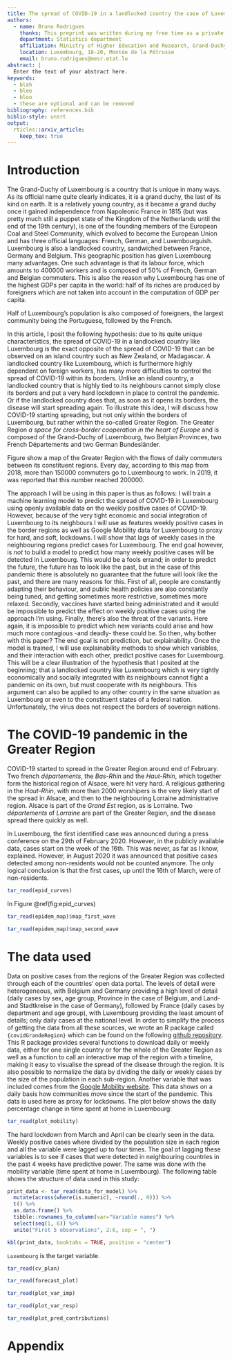 ```yaml
---
title: The spread of COVID-19 in a landlocked country the case of Luxembourg
authors:
  - name: Bruno Rodrigues
    thanks: This preprint was written during my free time as a private citizen, and reflects in no manner the views of the Ministry of Higher Education and Research, nor the Government of the Grand-Duchy of Luxembourg.
    department: Statistics department
    affiliation: Ministry of Higher Education and Research, Grand-Duchy of Luxembourg
    location: Luxembourg, 18-20, Montée de la Pétrusse
    email: bruno.rodrigues@mesr.etat.lu
abstract: |
  Enter the text of your abstract here.
keywords:
  - blah
  - blee
  - bloo
  - these are optional and can be removed
bibliography: references.bib
biblio-style: unsrt
output: 
  rticles::arxiv_article:
    keep_tex: true
---
```


# Introduction

The Grand-Duchy of Luxembourg is a country that is unique in many ways. As its official name quite
clearly indicates, it is a grand duchy, the last of its kind on earth. It is a relatively young
country, as it became a grand duchy once it gained independence from Napoleonic France in 1815 (but
was pretty much still a puppet state of the Kingdom of the Netherlands until the end of the
19th century), is one of the founding members of the European Coal and Steel Community, which
evolved to become the European Union and has three official languages: French, German, and Luxembourguish.
Luxembourg is also a landlocked country, sandwiched between France, Germany and Belgium. This 
geographic position has given Luxembourg many advantages. One such advantage is that its labour
force, which amounts to 400000 workers and is composed of 50\% of French, German and Belgian commuters.
This is also the reason why Luxembourg has one of the highest GDPs per capita in the world: half
of its riches are produced by foreigners which are not taken into account in the computation of 
GDP per capita.

Half of Luxembourg's population is also composed of foreigners, the largest community being the 
Portuguese, followed by the French.

In this article, I posit the following hypothesis: due to its quite unique characteristics, 
the spread of COVID-19 in a landlocked country like Luxembourg is the exact opposite of the 
spread of COVID-19 that can be observed on an island country such as New Zealand, or Madagascar.
A landlocked country like Luxembourg, which is furthermore highly dependent on foreign workers, 
has many more difficulties to control the spread of COVID-19 within its borders. Unlike an island
country, a landlocked country that is highly tied to its neighbours cannot simply close its borders
and put a very hard lockdown in place to control the pandemic. Or if the landlocked country
does that, as soon as it opens its borders, the disease will start spreading again.
To illustrate this idea, I will discuss how COVID-19 starting spreading, but not only within the 
borders of Luxembourg, but rather within the so-called Greater Region. 
The Greater Region *a space for cross-border cooperation in the heart of Europe* and 
is composed of the Grand-Duchy of Luxembourg, two Belgian Provinces, two French Départements and 
two German Bundesländer.

\begin{figure}
  \centering
  \includegraphics{"~/Documents/covid_grande_region/paper/figs/commuters.png"}
  \caption{The daily commuters in the Greater Region. Luxembourg absorbs the vast majority. (Source: Bienvenue dans la Grande Région, 2018)}
  \label{commuters}
\end{figure}

Figure \ref{commuters} show a map of the Greater Region with the flows of daily commuters between
its constituent regions. Every day, according to this map from 2018, more than 150000 commuters
go to Luxembourg to work. In 2019, it was reported that this number reached 200000.\footnote{\url{https://paperjam.lu/article/plus-200-000-frontaliers-sur-m}}

The approach I will be using in this paper is thus as follows: I will train a machine learning model to predict the 
spread of COVID-19 in Luxembourg using openly available data on the weekly positive cases of 
COVID-19. However, because of the very tight economic and social integration of Luxembourg to its 
neighbours I will use as features weekly positive cases in the border regions as well as 
Google Mobility data\footnote{\url{https://www.google.com/covid19/mobility/}} for Luxembourg
to proxy for hard, and soft, lockdowns. I will show that lags of weekly cases in the neighbouring 
regions predict cases for Luxembourg. The end goal however, is *not* to build a model to predict
how many weekly positive cases will be detected in Luxembourg. This would be a fools errand; 
in order to predict the future, the future has to look like the past, but in the case of this pandemic
there is absolutely no guarantee that the future will look like the past, and there are many reasons
for this. First of all, people are constantly adapting their behaviour, and public health policies
are also constantly being tuned, and getting sometimes more restrictive, sometimes more relaxed.
Secondly, vaccines have started being administrated and it would be impossible to predict the effect
on weekly positive cases using the approach I'm using. Finally, there's also the threat of the 
variants. Here again, it is impossible to predict which new variants could arise and how much more
contagious -and deadly- these could be.
So then, why bother with this paper? The end goal is not prediction, but explainability. Once the 
model is trained, I will use explainability methods to show which variables, and their interaction
with each other, predict positive cases for Luxembourg. This will be a clear illustration of the
hypothesis that I posited at the beginning; that a landlocked country like Luxembourg which is very
tightly economically and socially integrated with its neighbours cannot fight a pandemic on its own,
but must cooperate with its neighbours. This argument can also be applied to any other country in
the same situation as Luxembourg or even to the constituent states of a federal nation. Unfortunately, 
the virus does not respect the borders of sovereign nations.

# The COVID-19 pandemic in the Greater Region

COVID-19 started to spread in the Greater Region around end of February. Two french *départements*,
the *Bas-Rhin* and the *Haut-Rhin*, which together form the historical region of Alsace, were
hit very hard. A religious gathering in the *Haut-Rhin*, with more than 2000 worshipers is the very
likely start of the spread in Alsace, and then to the neighbouring Lorraine administrative region. 
Alsace is part of the *Grand Est* region, as is Lorraine. Two *départements* 
of *Lorraine* are part of the Greater Region, and the disease spread there quickly as well.

In Luxembourg, the first identified case was announced during a press conference on the 29th of 
February 2020. However, in the publicly available data, cases start on the week of the 16th. This
was never, as far as I know, explained. However, in August 2020 it was announced that positive
cases detected among non-residents would not be counted anymore. The only logical conclusion is that 
the first cases, up until the 16th of March, were of non-residents.



```r
tar_read(epid_curves)
```

In Figure \@ref(fig:epid_curves)

```r
tar_read(epidem_map)$map_first_wave
```

```r
tar_read(epidem_map)$map_second_wave
```

# The data used

Data on positive cases from the regions of the Greater Region was collected through each of the 
countries' open data portal. The levels of detail were heterogeneous, with Belgium and Germany
providing a high level of detail (daily cases by sex, age group, Province in the case of Belgium, and
Land- and Stadtkreise in the case of Germany), followed by France (daily cases by department and
age group), with Luxembourg providing the least amount of details; only daily cases at the national
level. 
In order to simplify the process of getting the data from all these sources, we wrote an R package
called `{covidGrandeRegion}` which can be found on the following [github repository](https://github.com/b-rodrigues/covidGrandeRegion).
This R package provides several functions to download daily or weekly data, either for one single country or for
the whole of the Greater Region as well as a function to call an interactive map of the region
with a timeline, making it easy to visualise the spread of the disease through the region. It is also
possible to normalize the data by dividing the daily or weekly cases by the size of the population
in each sub-region.
Another variable that was included comes from the [Google Mobility website](https://www.google.com/covid19/mobility/).
This data shows on a daily basis how communities move since the start of the pandemic. This data
is used here as proxy for lockdowns. The plot below shows the daily percentage change in time 
spent at home in Luxembourg:

```r
tar_read(plot_mobility)
```

The hard lockdown from March and April can be clearly seen in the data. Weekly positive cases
where divided by the population size in each region and all the variable were lagged up to four times.
The goal of lagging these variables is to see if cases that were detected in neighbouring countries
in the past 4 weeks have predictive power. The same was done with the mobility variable (time spent
at home in Luxembourg). 
The following table shows the structure of data used in this study:

```r
print_data <- tar_read(data_for_model) %>%
  mutate(across(where(is.numeric), ~round(., 0))) %>%
  t() %>%
  as.data.frame() %>%
  tibble::rownames_to_column(var="Variable names") %>%
  select(seq(1, 6)) %>%
  unite("First 5 observations", 2:6, sep = ", ") 

kbl(print_data, booktabs = TRUE, position = "center")
```

`Luxembourg` is the target variable.

```r
tar_read(cv_plan)
```

```r
tar_read(forecast_plot)
```

```r
tar_read(plot_var_imp)
```

```r
tar_read(plot_var_resp)
```
```r
tar_read(plot_pred_contributions)
```

# Appendix

